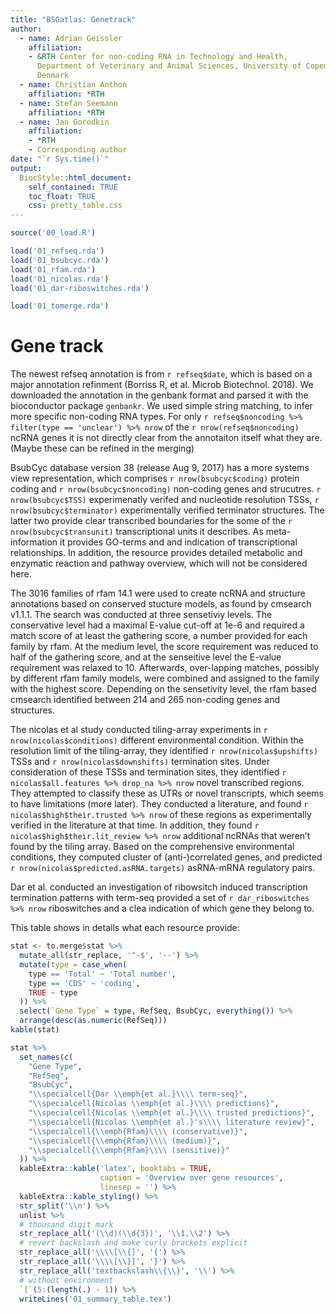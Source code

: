 ```yaml
--- 
title: "BSGatlas: Genetrack"
author:
  - name: Adrian Geissler
    affiliation:
    - &RTH Center for non-coding RNA in Technology and Health,
      Department of Veterinary and Animal Sciences, University of Copenhagen,
      Denmark
  - name: Christian Anthon
    affiliation: *RTH
  - name: Stefan Seemann
    affiliation: *RTH
  - name: Jan Gorodkin
    affiliation:
    - *RTH
    - Corresponding author
date: "`r Sys.time()`"
output:
  BiocStyle::html_document:
    self_contained: TRUE
    toc_float: TRUE
    css: pretty_table.css
---
```



```r
source('00_load.R')

load('01_refseq.rda')
load('01_bsubcyc.rda')
load('01_rfam.rda')
load('01_nicolas.rda')
load('01_dar-riboswitches.rda')

load('01_tomerge.rda')
```

# Gene track

The newest refseq annotation is from `r refseq$date`,
which is based on a major annotation refinment
(Borriss R, et al. Microb Biotechnol. 2018).
We downloaded the annotation in the genbank format
and parsed it with the bioconductor package `genbankr`.
We used simple string matching, to infer more specific 
non-coding RNA types. For only
`r refseq$noncoding %>% filter(type == 'unclear') %>% nrow`
of the
`r nrow(refseq$noncoding)` ncRNA genes it is not directly
clear from the annotaiton itself what they are.
(Maybe these can be refined in the merging)

BsubCyc database
version 38 (release Aug 9, 2017)
has a more systems view representation,
which comprises
`r nrow(bsubcyc$coding)` protein coding and
`r nrow(bsubcyc$noncoding)` non-coding genes and strucutres.
`r nrow(bsubcyc$TSS)` 
experimenatly verifed and nucleotide resolution TSSs,
`r nrow(bsubcyc$terminator)` experimentally verified terminator structures.
The latter two provide clear transcribed boundaries for the some of the
`r nrow(bsubcyc$transunit)` transcriptional units it describes.
As meta-information it provides GO-terms and and indication of transcriptional
relationships. 
In addition, the resource provides detailed metabolic and enzymatic reaction
and pathway overview, which will not be considered here.




The 3016 families of rfam 14.1 were used to create ncRNA and structure annotations
based on conserved stucture models, as found by cmsearch v1.1.1.
The search was conducted at three sensetiviy levels.
The conservative level had a maximal E-value cut-off at 1e-6 and required a
match score of at least the gathering score, a number provided for each
family by rfam.
At the medium level, the score requirement was reduced to half of the gathering
score, and at the senseitive level the E-value requirement was
relaxed to 10.
Afterwards, over-lapping matches, possibly by different rfam family models,
were combined and assigned to the family with the highest score.
Depending on the sensetivity level, the rfam based cmsearch identified
between 214 and 265 non-coding genes and structures.


The nicolas et al study conducted tiling-array experiments in
`r nrow(nicolas$conditions)` different environmental condition.
Within the resolution limit of the tiling-array, they
identified
`r nrow(nicolas$upshifts)` TSSs and
`r nrow(nicolas$downshifts)` termination sites.
Under consideration of these TSSs and termination sites, they identified
`r nicolas$all.features %>% drop_na %>% nrow` novel transcribed regions.
They attempted to classify these as UTRs or novel transcripts, which seems
to have limitations (more later).
They conducted a literature, and found
`r nicolas$high$their.trusted %>% nrow` of these regions as experimentally
verified in the literature at that time.
In addition, they found
`r nicolas$high$their.lit_review %>% nrow` additional ncRNAs
that weren't found by the tiling array.
Based on the comprehensive environmental conditions, they computed
cluster of (anti-)correlated genes, and predicted
`r nrow(nicolas$predicted.asRNA.targets)`
asRNA-mRNA regulatory pairs.

Dar et al. conducted an
investigation of ribowsitch induced transcription termination
patterns with term-seq provided a set of
`r dar_riboswitches %>% nrow`
riboswitches and a clea indication of which gene they belong to.

This table shows in details what each resource provide:

```r
stat <- to.merge$stat %>%
  mutate_all(str_replace, '^-$', '--') %>%
  mutate(type = case_when(
    type == 'Total' ~ 'Total number',
    type == 'CDS' ~ 'coding',
    TRUE ~ type
  )) %>%
  select(`Gene Type` = type, RefSeq, BsubCyc, everything()) %>%
  arrange(desc(as.numeric(RefSeq)))
kable(stat)

stat %>%
  set_names(c(
    "Gene Type",
    "RefSeq",
    "BsubCyc",
    "\\specialcell{Dar \\emph{et al.}\\\\ term-seq}",
    "\\specialcell{Nicolas \\emph{et al.}\\\\ predictions}",
    "\\specialcell{Nicolas \\emph{et al.}\\\\ trusted predictions}",
    "\\specialcell{Nicolas \\emph{et al.}'s\\\\ literature review}",
    "\\specialcell{\\emph{Rfam}\\\\ (conservative)}",
    "\\specialcell{\\emph{Rfam}\\\\ (medium)}",
    "\\specialcell{\\emph{Rfam}\\\\ (sensitive)}"
  )) %>%
  kableExtra::kable('latex', booktabs = TRUE,
                    caption = 'Overview over gene resources',
                    linesep = '') %>%
  kableExtra::kable_styling() %>%
  str_split('\\n') %>%
  unlist %>%
  # thousand digit mark
  str_replace_all('(\\d)(\\d{3})', '\\1,\\2') %>%
  # revert backslash and make curly brackets explicit
  str_replace_all('\\\\[\\{]', '{') %>%
  str_replace_all('\\\\[\\}]', '}') %>%
  str_replace_all('textbackslash\\{\\}', '\\') %>%
  # without environment
  `[`(5:(length(.) - 1)) %>%
  writeLines('01_summary_table.tex')
  
```

